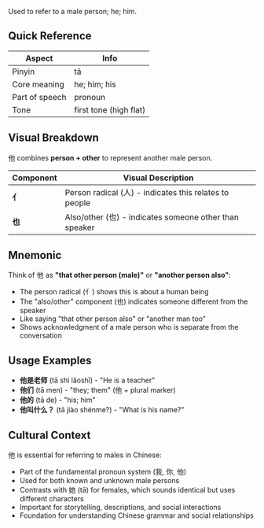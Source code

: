 Used to refer to a male person; he; him.

## Quick Reference

| Aspect         | Info                   |
| -------------- | ---------------------- |
| Pinyin         | tā                     |
| Core meaning   | he; him; his           |
| Part of speech | pronoun                |
| Tone           | first tone (high flat) |

## Visual Breakdown

他 combines **person + other** to represent another male person.

| Component | Visual Description                                     |
| --------- | ------------------------------------------------------ |
| **亻**    | Person radical (人) - indicates this relates to people |
| **也**    | Also/other (也) - indicates someone other than speaker |

## Mnemonic

Think of 他 as **"that other person (male)"** or **"another person also"**:

- The person radical (亻) shows this is about a human being
- The "also/other" component (也) indicates someone different from the speaker
- Like saying "that other person also" or "another man too"
- Shows acknowledgment of a male person who is separate from the conversation

## Usage Examples

- **他是老师** (tā shì lǎoshī) - "He is a teacher"
- **他们** (tā men) - "they; them" (他 + plural marker)
- **他的** (tā de) - "his; him"
- **他叫什么？** (tā jiào shénme?) - "What is his name?"

## Cultural Context

他 is essential for referring to males in Chinese:

- Part of the fundamental pronoun system (我, 你, 他)
- Used for both known and unknown male persons
- Contrasts with 她 (tā) for females, which sounds identical but uses different characters
- Important for storytelling, descriptions, and social interactions
- Foundation for understanding Chinese grammar and social relationships

